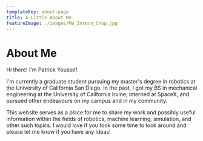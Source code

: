 ```yaml
---
templateKey: about-page
title: A Little About Me
featureImage: ./images/Me_Intern_Crop.jpg
---
```


# About Me

Hi there! I'm Patrick Youssef.

I'm currently a graduate student pursuing my master's degree in robotics at the University of California San Diego. In the past, I got my BS in mechanical engineering at the University of California Irvine, interned at SpaceX, and pursued other endeavours on my campus and in my community.

This website serves as a place for me to share my work and possibly useful information within the fields of robotics, machine learning, simulation, and other such topics. I would love if you took some time to look around and please let me know if you have any ideas!

